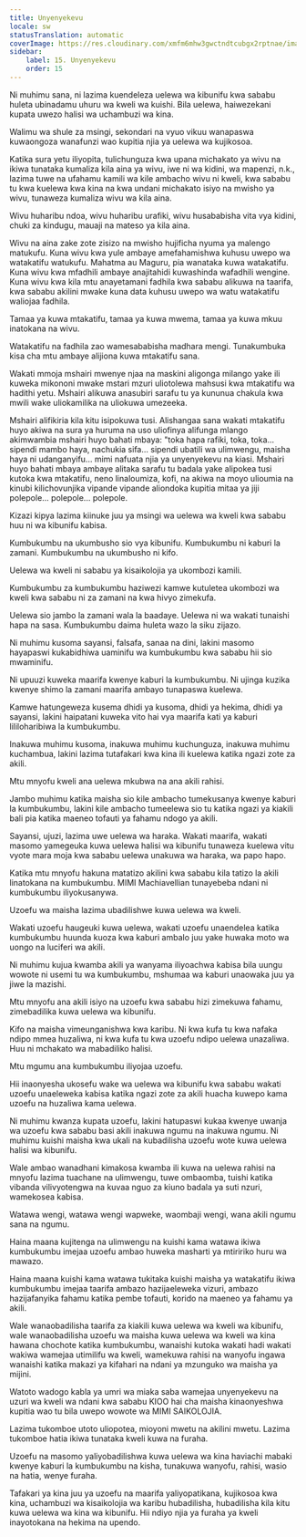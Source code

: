 ```yaml
---
title: Unyenyekevu
locale: sw
statusTranslation: automatic
coverImage: https://res.cloudinary.com/xmfm6mhw3gwctndtcubgx2rptnae/image/upload/v1740337243/small_cover_educacion_fundamental_a051170f1c.webp
sidebar:
    label: 15. Unyenyekevu
    order: 15
---
```

Ni muhimu sana, ni lazima kuendeleza uelewa wa kibunifu kwa sababu huleta ubinadamu uhuru wa kweli wa kuishi. Bila uelewa, haiwezekani kupata uwezo halisi wa uchambuzi wa kina.

Walimu wa shule za msingi, sekondari na vyuo vikuu wanapaswa kuwaongoza wanafunzi wao kupitia njia ya uelewa wa kujikosoa.

Katika sura yetu iliyopita, tulichunguza kwa upana michakato ya wivu na ikiwa tunataka kumaliza kila aina ya wivu, iwe ni wa kidini, wa mapenzi, n.k., lazima tuwe na ufahamu kamili wa kile ambacho wivu ni kweli, kwa sababu tu kwa kuelewa kwa kina na kwa undani michakato isiyo na mwisho ya wivu, tunaweza kumaliza wivu wa kila aina.

Wivu huharibu ndoa, wivu huharibu urafiki, wivu husababisha vita vya kidini, chuki za kindugu, mauaji na mateso ya kila aina.

Wivu na aina zake zote zisizo na mwisho hujificha nyuma ya malengo matukufu. Kuna wivu kwa yule ambaye amefahamishwa kuhusu uwepo wa watakatifu watukufu. Mahatma au Maguru, pia wanataka kuwa watakatifu. Kuna wivu kwa mfadhili ambaye anajitahidi kuwashinda wafadhili wengine. Kuna wivu kwa kila mtu anayetamani fadhila kwa sababu alikuwa na taarifa, kwa sababu akilini mwake kuna data kuhusu uwepo wa watu watakatifu waliojaa fadhila.

Tamaa ya kuwa mtakatifu, tamaa ya kuwa mwema, tamaa ya kuwa mkuu inatokana na wivu.

Watakatifu na fadhila zao wamesababisha madhara mengi. Tunakumbuka kisa cha mtu ambaye alijiona kuwa mtakatifu sana.

Wakati mmoja mshairi mwenye njaa na maskini aligonga milango yake ili kuweka mikononi mwake mstari mzuri uliotolewa mahsusi kwa mtakatifu wa hadithi yetu. Mshairi alikuwa anasubiri sarafu tu ya kununua chakula kwa mwili wake uliokamilika na uliokuwa umezeeka.

Mshairi alifikiria kila kitu isipokuwa tusi. Alishangaa sana wakati mtakatifu huyo akiwa na sura ya huruma na uso uliofinya alifunga mlango akimwambia mshairi huyo bahati mbaya: "toka hapa rafiki, toka, toka... sipendi mambo haya, nachukia sifa... sipendi ubatili wa ulimwengu, maisha haya ni udanganyifu... mimi nafuata njia ya unyenyekevu na kiasi. Mshairi huyo bahati mbaya ambaye alitaka sarafu tu badala yake alipokea tusi kutoka kwa mtakatifu, neno linaloumiza, kofi, na akiwa na moyo ulioumia na kinubi kilichovunjika vipande vipande aliondoka kupitia mitaa ya jiji polepole... polepole... polepole.

Kizazi kipya lazima kiinuke juu ya msingi wa uelewa wa kweli kwa sababu huu ni wa kibunifu kabisa.

Kumbukumbu na ukumbusho sio vya kibunifu. Kumbukumbu ni kaburi la zamani. Kumbukumbu na ukumbusho ni kifo.

Uelewa wa kweli ni sababu ya kisaikolojia ya ukombozi kamili.

Kumbukumbu za kumbukumbu haziwezi kamwe kutuletea ukombozi wa kweli kwa sababu ni za zamani na kwa hivyo zimekufa.

Uelewa sio jambo la zamani wala la baadaye. Uelewa ni wa wakati tunaishi hapa na sasa. Kumbukumbu daima huleta wazo la siku zijazo.

Ni muhimu kusoma sayansi, falsafa, sanaa na dini, lakini masomo hayapaswi kukabidhiwa uaminifu wa kumbukumbu kwa sababu hii sio mwaminifu.

Ni upuuzi kuweka maarifa kwenye kaburi la kumbukumbu. Ni ujinga kuzika kwenye shimo la zamani maarifa ambayo tunapaswa kuelewa.

Kamwe hatungeweza kusema dhidi ya kusoma, dhidi ya hekima, dhidi ya sayansi, lakini haipatani kuweka vito hai vya maarifa kati ya kaburi lililoharibiwa la kumbukumbu.

Inakuwa muhimu kusoma, inakuwa muhimu kuchunguza, inakuwa muhimu kuchambua, lakini lazima tutafakari kwa kina ili kuelewa katika ngazi zote za akili.

Mtu mnyofu kweli ana uelewa mkubwa na ana akili rahisi.

Jambo muhimu katika maisha sio kile ambacho tumekusanya kwenye kaburi la kumbukumbu, lakini kile ambacho tumeelewa sio tu katika ngazi ya kiakili bali pia katika maeneo tofauti ya fahamu ndogo ya akili.

Sayansi, ujuzi, lazima uwe uelewa wa haraka. Wakati maarifa, wakati masomo yamegeuka kuwa uelewa halisi wa kibunifu tunaweza kuelewa vitu vyote mara moja kwa sababu uelewa unakuwa wa haraka, wa papo hapo.

Katika mtu mnyofu hakuna matatizo akilini kwa sababu kila tatizo la akili linatokana na kumbukumbu. MIMI Machiavellian tunayebeba ndani ni kumbukumbu iliyokusanywa.

Uzoefu wa maisha lazima ubadilishwe kuwa uelewa wa kweli.

Wakati uzoefu haugeuki kuwa uelewa, wakati uzoefu unaendelea katika kumbukumbu huunda kuoza kwa kaburi ambalo juu yake huwaka moto wa uongo na luciferi wa akili.

Ni muhimu kujua kwamba akili ya wanyama iliyoachwa kabisa bila uungu wowote ni usemi tu wa kumbukumbu, mshumaa wa kaburi unaowaka juu ya jiwe la mazishi.

Mtu mnyofu ana akili isiyo na uzoefu kwa sababu hizi zimekuwa fahamu, zimebadilika kuwa uelewa wa kibunifu.

Kifo na maisha vimeunganishwa kwa karibu. Ni kwa kufa tu kwa nafaka ndipo mmea huzaliwa, ni kwa kufa tu kwa uzoefu ndipo uelewa unazaliwa. Huu ni mchakato wa mabadiliko halisi.

Mtu mgumu ana kumbukumbu iliyojaa uzoefu.

Hii inaonyesha ukosefu wake wa uelewa wa kibunifu kwa sababu wakati uzoefu unaeleweka kabisa katika ngazi zote za akili huacha kuwepo kama uzoefu na huzaliwa kama uelewa.

Ni muhimu kwanza kupata uzoefu, lakini hatupaswi kukaa kwenye uwanja wa uzoefu kwa sababu basi akili inakuwa ngumu na inakuwa ngumu. Ni muhimu kuishi maisha kwa ukali na kubadilisha uzoefu wote kuwa uelewa halisi wa kibunifu.

Wale ambao wanadhani kimakosa kwamba ili kuwa na uelewa rahisi na mnyofu lazima tuachane na ulimwengu, tuwe ombaomba, tuishi katika vibanda vilivyotengwa na kuvaa nguo za kiuno badala ya suti nzuri, wamekosea kabisa.

Watawa wengi, watawa wengi wapweke, waombaji wengi, wana akili ngumu sana na ngumu.

Haina maana kujitenga na ulimwengu na kuishi kama watawa ikiwa kumbukumbu imejaa uzoefu ambao huweka masharti ya mtiririko huru wa mawazo.

Haina maana kuishi kama watawa tukitaka kuishi maisha ya watakatifu ikiwa kumbukumbu imejaa taarifa ambazo hazijaeleweka vizuri, ambazo hazijafanyika fahamu katika pembe tofauti, korido na maeneo ya fahamu ya akili.

Wale wanaobadilisha taarifa za kiakili kuwa uelewa wa kweli wa kibunifu, wale wanaobadilisha uzoefu wa maisha kuwa uelewa wa kweli wa kina hawana chochote katika kumbukumbu, wanaishi kutoka wakati hadi wakati wakiwa wamejaa utimilifu wa kweli, wamekuwa rahisi na wanyofu ingawa wanaishi katika makazi ya kifahari na ndani ya mzunguko wa maisha ya mijini.

Watoto wadogo kabla ya umri wa miaka saba wamejaa unyenyekevu na uzuri wa kweli wa ndani kwa sababu KIOO hai cha maisha kinaonyeshwa kupitia wao tu bila uwepo wowote wa MIMI SAIKOLOJIA.

Lazima tukomboe utoto uliopotea, mioyoni mwetu na akilini mwetu. Lazima tukomboe hatia ikiwa tunataka kweli kuwa na furaha.

Uzoefu na masomo yaliyobadilishwa kuwa uelewa wa kina haviachi mabaki kwenye kaburi la kumbukumbu na kisha, tunakuwa wanyofu, rahisi, wasio na hatia, wenye furaha.

Tafakari ya kina juu ya uzoefu na maarifa yaliyopatikana, kujikosoa kwa kina, uchambuzi wa kisaikolojia wa karibu hubadilisha, hubadilisha kila kitu kuwa uelewa wa kina wa kibunifu. Hii ndiyo njia ya furaha ya kweli inayotokana na hekima na upendo.


